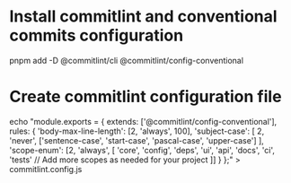 # Install commitlint and conventional commits configuration
pnpm add -D @commitlint/cli @commitlint/config-conventional

# Create commitlint configuration file
echo "module.exports = {
  extends: ['@commitlint/config-conventional'],
  rules: {
    'body-max-line-length': [2, 'always', 100],
    'subject-case': [
      2,
      'never',
      ['sentence-case', 'start-case', 'pascal-case', 'upper-case']
    ],
    'scope-enum': [2, 'always', [
      'core',
      'config',
      'deps',
      'ui',
      'api',
      'docs',
      'ci',
      'tests'
      // Add more scopes as needed for your project
    ]]
  }
};" > commitlint.config.js